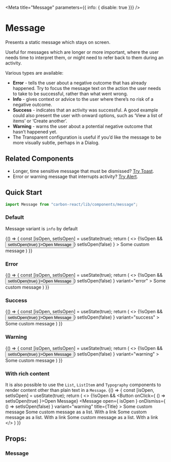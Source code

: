 

<Meta
  title="Message"
  parameters={{ info: { disable: true }}}
/>

# Message
Presents a static message which stays on screen.

Useful for messages which are longer or more important, where the user needs time to interpret them, or might need to refer back to them during an activity.

Various types are available:
- **Error** - tells the user about a negative outcome that has already happened. Try to focus the message text on the action the user needs to take to be successful, rather than what went wrong.
- **Info** - gives context or advice to the user where there’s no risk of a negative outcome.
- **Success** - indicates that an activity was successful. A good example could also present the user with onward options, such as ‘View a list of items’ or ‘Create another’.
- **Warning** - warns the user about a potential negative outcome that hasn’t happened yet.
- The Transparent configuration is useful if you’d like the message to be more visually subtle, perhaps in a Dialog.

## Related Components

- Longer, time sensitive message that must be dismissed? [Try Toast](/?path=/docs/design-system-toast--default-story "Toast").
- Error or warning message that interrupts activity? [Try Alert](/?path=/docs/alert--default-story "Alert").

## Quick Start
```jsx
import Message from "carbon-react/lib/components/message";
```

### Default

Message variant is `info` by default

<Preview>
  <Story name="default">
    {() => {
      const [isOpen, setIsOpen] = useState(true);
      return (
        <>
          {!isOpen && <Button onClick={ () => setIsOpen(true) }>Open Message</Button>}
          <Message
            open={ isOpen }
            onDismiss={ () => setIsOpen(false) }
          >
            Some custom message
          </Message>
        </>
      )
    }}
  </Story>
</Preview>

### Error

<Preview>
  <Story name="error">
    {() => {
      const [isOpen, setIsOpen] = useState(true);
      return (
        <>
          {!isOpen && <Button onClick={ () => setIsOpen(true) }>Open Message</Button>}
          <Message
            open={ isOpen }
            onDismiss={ () => setIsOpen(false) }
            variant="error"
          >
            Some custom message
          </Message>
        </>
      )
    }}
  </Story>
</Preview>

### Success

<Preview>
  <Story name="success">
    {() => {
      const [isOpen, setIsOpen] = useState(true);
      return (
        <>
          {!isOpen && <Button onClick={ () => setIsOpen(true) }>Open Message</Button>}
          <Message
            open={ isOpen }
            onDismiss={ () => setIsOpen(false) }
            variant="success"
          >
            Some custom message
          </Message>
        </>
      )
    }}
  </Story>
</Preview>

### Warning

<Preview>
  <Story name="warning">
    {() => {
      const [isOpen, setIsOpen] = useState(true);
      return (
        <>
          {!isOpen && <Button onClick={ () => setIsOpen(true) }>Open Message</Button>}
          <Message
            open={ isOpen }
            onDismiss={ () => setIsOpen(false) }
            variant="warning"
          >
            Some custom message
          </Message>
        </>
      )
    }}
  </Story>
</Preview>

### With rich content
It is also possible to use the `List`, `ListItem` and `Typography` components to render content other than plain text in a `Message`.
<Preview>
  <Story name="with rich content">
    {() => {
      const [isOpen, setIsOpen] = useState(true);
      return (
        <>
          {!isOpen && <Button onClick={ () => setIsOpen(true) }>Open Message</Button>}
          <Message
            open={ isOpen }
            onDismiss={ () => setIsOpen(false) }
            variant="warning"
            title={<Typography variant="h4">Title</Typography>}
          >
            Some custom message
            <Box mt='8px'>
              <List>
                <ListItem>Some custom <Typography variant="b">message as a list</Typography>. <Link href="#">With a link</Link></ListItem>
                <ListItem>Some custom <Typography variant="b">message as a list</Typography>. <Link href="#">With a link</Link></ListItem>
                <ListItem>Some custom <Typography variant="b">message as a list</Typography>. <Link href="#">With a link</Link></ListItem>
              </List>
            </Box>
          </Message>
        </>
      )
    }}
  </Story>
</Preview>

## Props:

### Message

<Props of={Message} />
